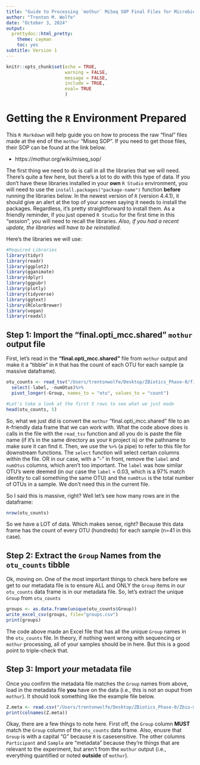 ```yaml
---
title: "Guide to Processing `mothur` MiSeq SOP Final Files for Microbiome Analysis"
author: "Trenton M. Wolfe"
date: "October 3, 2024"
output: 
  prettydoc::html_pretty:
    theme: cayman
    toc: yes
subtitle: Version 1
---
```


```r
knitr::opts_chunk$set(echo = TRUE,
                      warning = FALSE,
                      message = FALSE,
                      include = TRUE,
                      eval= TRUE
                      )


```

# Getting the `R` Environment Prepared

This `R Markdown` will help guide you on how to process the raw "final" files made at the end of the `mothur` "Miseq SOP". If you need to get those files, their SOP can be found at the link below. 

- https://mothur.org/wiki/miseq_sop/

The first thing we need to do is call in all the libraries that we will need. There's quite a few here, but there's a lot to do with this type of data. If you don't have these libraries installed in your **own** `R Studio` environment, you will need to use the `install.packages("package-name")` function **before** running the libraries below. In the newest version of `R` (version 4.4.1), it should give an alert at the top of your screen saying it needs to install the packages. Regardless, it's pretty straightforward to install them. As a friendly reminder, if you just opened `R Studio` for the first time in this "session", you will need to recall the libraries. *Also, if you had a recent update, the libraries will have to be reinstalled.*

Here's the libraries we will use:

```r

#Required Libraries
library(tidyr)
library(readr)
library(ggplot2)
library(gganimate)
library(dplyr)
library(ggpubr)
library(plotly)
library(tidyverse)
library(ggtext)
library(RColorBrewer)
library(vegan)
library(readxl)

```


## **Step 1:** Import the "final.opti_mcc.shared" `mothur` output file


First, let's read in the **"final.opti_mcc.shared"** file from `mothur` output and make it a "tibble" in `R` that has the count of each OTU for each sample (a massive dataframe). 

```r
otu_counts <- read_tsv("/Users/trentonwolfe/Desktop/ZBiotics_Phase-0/final.opti_mcc.shared")%>%
  select(-label, -numOtus)%>%
  pivot_longer(-Group, names_to = "otu", values_to = "count")

#Let's take a look at the first 5 rows to see what we just made
head(otu_counts, 5)
```

So, what we just did is convert the `mothur` "final.opti_mcc.shared" file to an `R`-friendly data frame that we can work with. What the code above does is calls in the file with the `read_tsv` function and all you do is paste the file name (if it's in the same directory as your `R` project is) or the pathname to make sure it can find it. Then, we use the `%>%` (a pipe) to refer to this file for downstream functions. The `select` function will select certain columns within the file. OR in our case, with a "-" in front, remove the `label` and `numOtus` columns, which aren't too important. The `label` was how similar OTU's were deemed (in our case the `label` = 0.03, which is a 97% match identity to call something the same OTU) and the `numOtus` is the total number of OTUs in a sample. We don't need this in the current file. 

So I said this is massive, right? Well let's see how many rows are in the dataframe:

```r
nrow(otu_counts)
```

So we have a LOT of data. Which makes sense, right? Because this data frame has the count of every OTU (hundreds) for each sample (n=41 in this case). 

## **Step 2:** Extract the `Group` Names from the `otu_counts` tibble

Ok, moving on. One of the most important things to check here before we get to our metadata file is to ensure ALL and ONLY the `Group` items in our `otu_counts` data frame is in our metadata file. So, let's extract the unique `Group` from `otu_counts`

```r
groups <- as.data.frame(unique(otu_counts$Group))
write_excel_csv(groups, file="groups.csv")
print(groups)
```

The code above made an Excel file that has all the unique `Group` names in the `otu_counts` file. In theory, if nothing went wrong with sequencing or `mothur` processing, all of your samples should be in here. But this is a good point to triple-check that. 

## **Step 3:** Import *your* metadata file

Once you confirm the metadata file matches the `Group` names from above, load in the metadata file **you** have on the data (i.e., this is not an ouput from `mothur`). It should look something like the example file below. 

```r
Z.meta <- read.csv("/Users/trentonwolfe/Desktop/ZBiotics_Phase-0/Zbio-meta.csv")
print(colnames(Z.meta))
```

Okay, there are a few things to note here. First off, the `Group` column **MUST** match the `Group` column of the `otu_counts` data frame. Also, enusre that `Group` is with a capital "G" because `R` is casesensitive. The other columns `Participant` and `Sample` are "metadata" because they're things that are relevant to the experiment, but aren't from the `mothur` output (i.e., everything quantified or noted **outside** of `mothur`). 













